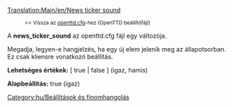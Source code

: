 [[Translation:Main/en/News ticker sound]]
:<small><< Vissza az [[Main/hu/Openttd.cfg|openttd.cfg]]-hez (OpenTTD beállítófájl)</small>


A '''news_ticker_sound''' az openttd.cfg fájl egy változója.

Megadja, legyen-e hangjelzés, ha egy új elem jelenik meg az állapotsorban. Ez csak kliensre vonatkozó beállítás.


'''Lehetséges értékek:''' [ true | false ] (igaz, hamis)

'''Alapbeállítás:''' true (igaz)

[[Category:hu/Beállítások és finomhangolás]]